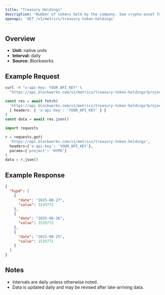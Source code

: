 ```yaml
---
title: "Treasury Holdings"
description: "Number of tokens held by the company. See crypto-asset for asset indicator"
openapi: 'GET /v1/metrics/treasury-token-holdings'
---
```


## Overview

- **Unit:** native units
- **Interval:** daily
- **Source:** Blockworks

## Example Request

<CodeGroup>

```bash cURL
curl -H "x-api-key: YOUR_API_KEY" \
  "https://api.blockworks.com/v1/metrics/treasury-token-holdings?project=HYPD"
```

```typescript TypeScript
const res = await fetch(
  'https://api.blockworks.com/v1/metrics/treasury-token-holdings?project=HYPD',
  { headers: { 'x-api-key': 'YOUR_API_KEY' } }
)
const data = await res.json()
```

```python Python
import requests

r = requests.get(
  'https://api.blockworks.com/v1/metrics/treasury-token-holdings',
  headers={'x-api-key': 'YOUR_API_KEY'},
  params={'project': 'HYPD'}
)
data = r.json()
```

</CodeGroup>

## Example Response

```json
{
  "hypd": [
    {
      "date": "2025-08-27",
      "value": 1535772
    },
    {
      "date": "2025-08-26",
      "value": 1535772
    },
    {
      "date": "2025-08-25",
      "value": 1535772
    }
  ]
}
```

## Notes
- Intervals are daily unless otherwise noted.
- Data is updated daily and may be revised after late-arriving data.
